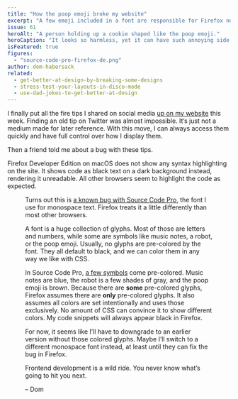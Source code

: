 ```yaml
---
title: "How the poop emoji broke my website"
excerpt: "A few emoji included in a font are responsible for Firefox not showing syntax highlighting in my code snippets."
issue: 61
heroAlt: "A person holding up a cookie shaped like the poop emoji."
heroCaption: "It looks so harmless, yet it can have such annoying side effects."
isFeatured: true
figures:
  - "source-code-pro-firefox-de.png"
author: dom-habersack
related:
  - get-better-at-design-by-breaking-some-designs
  - stress-test-your-layouts-in-disco-mode
  - use-dad-jokes-to-get-better-at-design
---
```

I finally put all the fire tips I shared on social media [up on my website](/firetips) this week. Finding an old tip on Twitter was almost impossible. It’s just not a medium made for later reference. With this move, I can always access them quickly and have full control over how I display them.

Then a friend told me about a bug with these tips.

Firefox Developer Edition on macOS does not show any syntax highlighting on the site. It shows code as black text on a dark background instead, rendering it unreadable. All other browsers seem to highlight the code as expected.

<Figure
  alt="The code snippet is highlighted as expected in Safari. In Firefox, the same snippet is unreadable."
  caption="The code snippet is highlighted as expected in Safari. In Firefox, the same snippet is unreadable."
  src={figures['source-code-pro-firefox-de']}
/>

Turns out this is [a known bug with Source Code Pro](https://bugzilla.mozilla.org/show_bug.cgi?id=1520157), the font I use for monospace text. Firefox treats it a little differently than most other browsers.

A font is a huge collection of glyphs. Most of those are letters and numbers, while some are symbols like music notes, a robot, or the poop emoji. Usually, no glyphs are pre-colored by the font. They all default to black, and we can color them in any way we like with CSS.

In Source Code Pro, [a few symbols](https://github.com/adobe-fonts/source-code-pro/tree/master/svg) come pre-colored. Music notes are blue, the robot is a few shades of gray, and the poop emoji is brown. Because there are **some** pre-colored glyphs, Firefox assumes there are **only** pre-colored glyphs. It also assumes all colors are set intentionally and uses those exclusively. No amount of CSS can convince it to show different colors. My code snippets will always appear black in Firefox.

For now, it seems like I’ll have to downgrade to an earlier version without those colored glyphs. Maybe I’ll switch to a different monospace font instead, at least until they can fix the bug in Firefox.

Frontend development is a wild ride. You never know what’s going to hit you next.

– Dom
